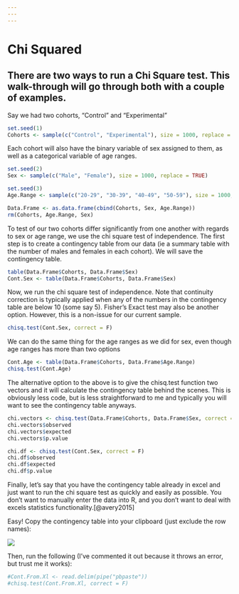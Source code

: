 ```yaml
---
---
---
```


# Chi Squared

## There are two ways to run a Chi Square test. This walk-through will go through both with a couple of examples.

Say we had two cohorts, "Control" and "Experimental"

```r
set.seed(1)
Cohorts <- sample(c("Control", "Experimental"), size = 1000, replace = TRUE)
```

Each cohort will also have the binary variable of sex assigned to them, as well as a categorical variable of age ranges.

```r
set.seed(2)
Sex <- sample(c("Male", "Female"), size = 1000, replace = TRUE)

set.seed(3)
Age.Range <- sample(c("20-29", "30-39", "40-49", "50-59"), size = 1000, replace = TRUE)

Data.Frame <- as.data.frame(cbind(Cohorts, Sex, Age.Range))
rm(Cohorts, Age.Range, Sex)
```

To test of our two cohorts differ significantly from one another with regards to sex or age range, we use the chi square test of independence. The first step is to create a contingency table from our data (ie a summary table with the number of males and females in each cohort). We will save the contingency table.

```r
table(Data.Frame$Cohorts, Data.Frame$Sex)
Cont.Sex <- table(Data.Frame$Cohorts, Data.Frame$Sex)
```

Now, we run the chi square test of independence. Note that continuity correction is typically applied when any of the numbers in the contingency table are below 10 (some say 5). Fisher's Exact test may also be another option. However, this is a non-issue for our current sample.

```r
chisq.test(Cont.Sex, correct = F)
```

We can do the same thing for the age ranges as we did for sex, even though age ranges has more than two options

```r
Cont.Age <- table(Data.Frame$Cohorts, Data.Frame$Age.Range)
chisq.test(Cont.Age)
```

The alternative option to the above is to give the chisq.test function two vectors and it will calculate the contingency table behind the scenes. This is obviously less code, but is less straightforward to me and typically you will want to see the contingency table anyways.

```r
chi.vectors <- chisq.test(Data.Frame$Cohorts, Data.Frame$Sex, correct = F)
chi.vectors$observed
chi.vectors$expected
chi.vectors$p.value
```

```r
chi.df <- chisq.test(Cont.Sex, correct = F)
chi.df$observed
chi.df$expected
chi.df$p.value
```

Finally, let's say that you have the contingency table already in excel and just want to run the chi square test as quickly and easily as possible. You don't want to manually enter the data into R, and you don't want to deal with excels statistics functionality.[@avery2015]

Easy! Copy the contingency table into your clipboard (just exclude the row names):

![](_bookdown_files/_main_files/figure-html/Chi%20Square%20figure%201.png)

Then, run the following (I've commented it out because it throws an error, but trust me it works):

```r
#Cont.From.Xl <- read.delim(pipe("pbpaste"))
#chisq.test(Cont.From.Xl, correct = F)
```
